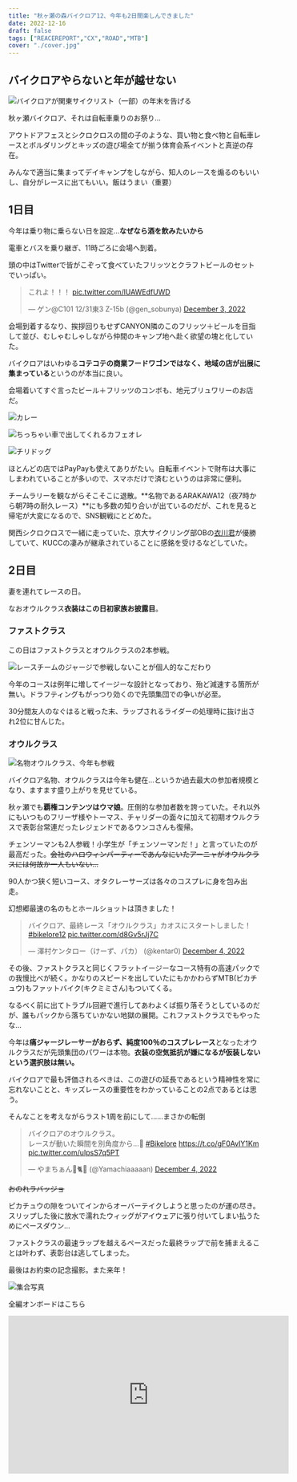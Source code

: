 ```yaml
---
title: "秋ヶ瀬の森バイクロア12、今年も2日間楽しんできました"
date: 2022-12-16
draft: false
tags: ["REACEREPORT","CX","ROAD","MTB"]
cover: "./cover.jpg"
---
```


## バイクロアやらないと年が越せない

![バイクロアが関東サイクリスト（一部）の年末を告げる](./cover.jpg)

秋ヶ瀬バイクロア、それは自転車乗りのお祭り…

アウトドアフェスとシクロクロスの間の子のような、買い物と食べ物と自転車レースとボルダリングとキッズの遊び場全てが揃う体育会系イベントと真逆の存在。

みんなで適当に集まってデイキャンプをしながら、知人のレースを煽るのもいいし、自分がレースに出てもいい。飯はうまい（重要）

## 1日目

今年は乗り物に乗らない日を設定…**なぜなら酒を飲みたいから**

電車とバスを乗り継ぎ、11時ごろに会場へ到着。

頭の中はTwitterで皆がこぞって食べていたフリッツとクラフトビールのセットでいっぱい。

<blockquote class="twitter-tweet"><p lang="ja" dir="ltr">これよ！！！ <a href="https://t.co/lUAWEdfUWD">pic.twitter.com/lUAWEdfUWD</a></p>&mdash; ゲン@C101 12/31東3 Z-15b (@gen_sobunya) <a href="https://twitter.com/gen_sobunya/status/1598873640392880129?ref_src=twsrc%5Etfw">December 3, 2022</a></blockquote>

会場到着するなり、挨拶回りもせずCANYON隣のこのフリッツ＋ビールを目指して並び、むしゃむしゃしながら仲間のキャンプ地へ赴く欲望の塊と化していた。

バイクロアはいわゆる**コテコテの商業フードワゴンではなく、地域の店が出展に集まっている**というのが本当に良い。

会場着いてすぐ言ったビール＋フリッツのコンボも、地元ブリュワリーのお店だ。

![カレー](./curry.jpg)

![ちっちゃい車で出してくれるカフェオレ](./cafe.jpg)

![チリドッグ](./hotdog.jpg)

ほとんどの店ではPayPayも使えてありがたい。自転車イベントで財布は大事にしまわれていることが多いので、スマホだけで済むというのは非常に便利。

チームラリーを観ながらそこそこに退散。**名物であるARAKAWA12（夜7時から朝7時の耐久レース）**にも多数の知り合いが出ているのだが、これを見ると帰宅が大変になるので、SNS観戦にとどめた。

関西シクロクロスで一緒に走っていた、京大サイクリング部OBの[衣川君](https://twitter.com/kinugawayoshiki)が優勝していて、KUCCの凄みが継承されていることに感銘を受けるなどしていた。

## 2日目

妻を連れてレースの日。

なおオウルクラス**衣装はこの日初家族お披露目**。

### ファストクラス

この日はファストクラスとオウルクラスの2本参戦。

![レースチームのジャージで参戦しないことが個人的なこだわり](./fast.jpg)

今年のコースは例年に増してイージーな設計となっており、殆ど減速する箇所が無い。ドラフティングもがっつり効くので先頭集団での争いが必至。

30分間友人のなぐはると戦った末、ラップされるライダーの処理時に抜け出され2位に甘んじた。

### オウルクラス

![名物オウルクラス、今年も参戦](./owl_start.jpg)

バイクロア名物、オウルクラスは今年も健在…というか過去最大の参加者規模となり、ますます盛り上がりを見せている。

秋ヶ瀬でも**覇権コンテンツはウマ娘**。圧倒的な参加者数を誇っていた。それ以外にもいつものフリーザ様やトーマス、チャリダーの面々に加えて初期オウルクラスで表彰台常連だったレジェンドであるウンコさんも復帰。

チェンソーマンも2人参戦！小学生が「チェンソーマンだ！」と言っていたのが最高だった。~~会社のハロウィンパーティーであんなにいたアーニャがオウルクラスには何故か一人もいない…~~

90人かつ狭く短いコース、オタクレーサーズは各々のコスプレに身を包み出走。

幻想郷最速の名のもとホールショットは頂きました！

<blockquote class="twitter-tweet"><p lang="ja" dir="ltr">バイクロア、最終レース「オウルクラス」カオスにスタートしました！<a href="https://twitter.com/hashtag/bikelore12?src=hash&amp;ref_src=twsrc%5Etfw">#bikelore12</a> <a href="https://t.co/d8Gv5rJj7C">pic.twitter.com/d8Gv5rJj7C</a></p>&mdash; 澤村ケンタロー（けーず、パカ） (@kentar0) <a href="https://twitter.com/kentar0/status/1599286469830774784?ref_src=twsrc%5Etfw">December 4, 2022</a></blockquote>

その後、ファストクラスと同じくフラットイージーなコース特有の高速パックでの我慢比べが続く。かなりのスピードを出していたにもかかわらずMTB(ピカチュウ)もファットバイク(キクミミさん)もついてくる。

なるべく前に出てトラブル回避で進行してあわよくば振り落そうとしているのだが、誰もパックから落ちていかない地獄の展開。これファストクラスでもやったな…

今年は**痛ジャージレーサーがおらず、純度100％のコスプレレース**となったオウルクラスだが先頭集団のパワーは本物。**衣装の空気抵抗が嫌になるが仮装しないという選択肢は無い。**

バイクロアで最も評価されるべきは、この遊びの延長であるという精神性を常に忘れないことと、キッズレースの重要性をわかっていることの2点であるとは思う。

そんなことを考えながらラスト1周を前にして……まさかの転倒

<blockquote class="twitter-tweet"><p lang="ja" dir="ltr">バイクロアのオウルクラス。<br />レースが動いた瞬間を別角度から…🎥 <a href="https://twitter.com/hashtag/Bikelore?src=hash&amp;ref_src=twsrc%5Etfw">#Bikelore</a> <a href="https://t.co/gF0AvIY1Km">https://t.co/gF0AvIY1Km</a> <a href="https://t.co/uIpsS7q5PT">pic.twitter.com/uIpsS7q5PT</a></p>&mdash; やまちぁん💐🐈🐾 (@Yamachiaaaaan) <a href="https://twitter.com/Yamachiaaaaan/status/1599546442531864576?ref_src=twsrc%5Etfw">December 4, 2022</a></blockquote>

~~おのれラバッジョ~~

ピカチュウの隙をついてインからオーバーテイクしようと思ったのが運の尽き。スリップした後に放水で濡れたウィッグがアイウェアに張り付いてしまい払うためにペースダウン…

ファストクラスの最速ラップを越えるペースだった最終ラップで前を捕まえることは叶わず、表彰台は逃してしまった。

最後はお約束の記念撮影。また来年！

![集合写真](./owl_finish.jpg)

全編オンボードはこちら

<iframe width="560" height="315" src="https://www.youtube.com/embed/iffYlkvmAxo" title="YouTube video player" frameborder="0" allow="accelerometer; autoplay; clipboard-write; encrypted-media; gyroscope; picture-in-picture" allowfullscreen></iframe>